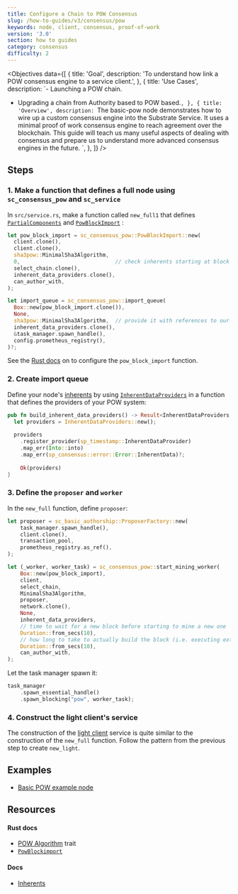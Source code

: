 ```yaml
---
title: Configure a Chain to POW Consensus
slug: /how-to-guides/v3/consensus/pow
keywords: node, client, consensus, proof-of-work
version: '3.0' 
section: how to guides
category: consensus
difficulty: 2
---
```


<Objectives
  data={[
    {
      title: 'Goal',
      description: 'To understand how link a POW consensus engine to a service client.',
    },
    {
      title: 'Use Cases',
      description:
`- Launching a POW chain.
- Upgrading a chain from Authority based to POW based.`,
    },
    {
      title: 'Overview',
      description:
        `The basic-pow node demonstrates how to wire up a custom consensus engine into the Substrate Service. 
        It uses a minimal proof of work consensus engine to reach agreement over the blockchain. This guide will 
        teach us many useful aspects of dealing with consensus and prepare us to understand more advanced consensus 
        engines in the future.
        `,
    },
  ]}
/>

## Steps

### 1. Make a function that defines a full node using `sc_consensus_pow` and `sc_service`

In `src/service.rs`, make a function called `new_full1` that defines [`PartialComponents`][partialcomponents-rustdocs] and
[`PowBlockImport`][powblockimport-rustdocs] :

```rust
let pow_block_import = sc_consensus_pow::PowBlockImport::new(
  client.clone(),
  client.clone(),
  sha3pow::MinimalSha3Algorithm,
  0,                              // check inherents starting at block 0
  select_chain.clone(),
  inherent_data_providers.clone(),
  can_author_with,
);

let import_queue = sc_consensus_pow::import_queue(
  Box::new(pow_block_import.clone()),
  None,
  sha3pow::MinimalSha3Algorithm,  // provide it with references to our client
  inherent_data_providers.clone(),
  &task_manager.spawn_handle(),
  config.prometheus_registry(),
)?;
```

See the [Rust docs][powblockimport-new-rustdocs] on to configure the `pow_block_import` function.

### 2. Create import queue

Define your node's [inherents][inherents-kb] by using [`InherentDataProviders`][inherents-rustdocs] in a function that defines the providers of your POW system:

```rust
pub fn build_inherent_data_providers() -> Result<InherentDataProviders, ServiceError> {
  let providers = InherentDataProviders::new();
  
  providers
    .register_provider(sp_timestamp::InherentDataProvider)
    .map_err(Into::into)
    .map_err(sp_consensus::error::Error::InherentData)?;
    
    Ok(providers)
}
```

### 3. Define the `proposer` and `worker`

In the `new_full` function, define `proposer`:

```rust
let proposer = sc_basic_authorship::ProposerFactory::new(
    task_manager.spawn_handle(),
    client.clone(),
    transaction_pool,
    prometheus_registry.as_ref(),
);

let (_worker, worker_task) = sc_consensus_pow::start_mining_worker(
    Box::new(pow_block_import),
    client,
    select_chain,
    MinimalSha3Algorithm,
    proposer,
    network.clone(),
    None,
    inherent_data_providers,
    // time to wait for a new block before starting to mine a new one
    Duration::from_secs(10),
    // how long to take to actually build the block (i.e. executing extrinsics)
    Duration::from_secs(10),
    can_author_with,
);
```

Let the task manager spawn it:

```rust
task_manager
    .spawn_essential_handle()
    .spawn_blocking("pow", worker_task);
```

### 4. Construct the light client's service

The construction of the [light client][lightclient-parity] service is quite similar to the construction of the `new_full` function.
Follow the pattern from the previous step to create `new_light`.

## Examples

- [Basic POW example node](https://github.com/substrate-developer-hub/substrate-how-to-guides/tree/main/example-code/consensus-nodes/POW)

## Resources

#### Rust docs

- [POW Algorithm][pow-rustdocs] trait
- [`PowBlockimport`][powblockimport-rustdocs]

#### Docs

- [Inherents][inherents-kb]

[partialcomponents-rustdocs]: /rustdocs/latest/sc_service/struct.PartialComponents.html
[powblockimport-rustdocs]: /rustdocs/latest/sc_consensus_pow/struct.PowBlockImport.html
[powblockimport-new-rustdocs]: /rustdocs/latest/sc_consensus_pow/struct.PowBlockImport.html#method.new_full
[inherents-kb]: /v3/concepts/extrinsics#inherents
[inherents-rustdocs]: /rustdocs/latest/sp_inherents/struct.InherentDataProviders.html
[lightclient-parity]: https://www.parity.io/what-is-a-light-client/
[pow-rustdocs]: /rustdocs/latest/sc_consensus_pow/trait.PowAlgorithm.html
